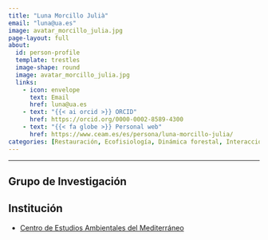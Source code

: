 ```yaml
---
title: "Luna Morcillo Julià"
email: "luna@ua.es"  
image: avatar_morcillo_julia.jpg
page-layout: full
about: 
  id: person-profile
  template: trestles
  image-shape: round
  image: avatar_morcillo_julia.jpg
  links:
    - icon: envelope
      text: Email
      href: luna@ua.es
    - text: "{{< ai orcid >}} ORCID"
      href: https://orcid.org/0000-0002-8589-4300
    - text: "{{< fa globe >}} Personal web"
      href: https://www.ceam.es/es/persona/luna-morcillo-julia/
categories: [Restauración, Ecofisiología, Dinámica forestal, Interacciones bióticas]
---
```

 
<hr>

:::{#person-profile}

## Grupo de Investigación


## Institución
- [Centro de Estudios Ambientales del Mediterráneo](https://www.ceam.es/)

:::
